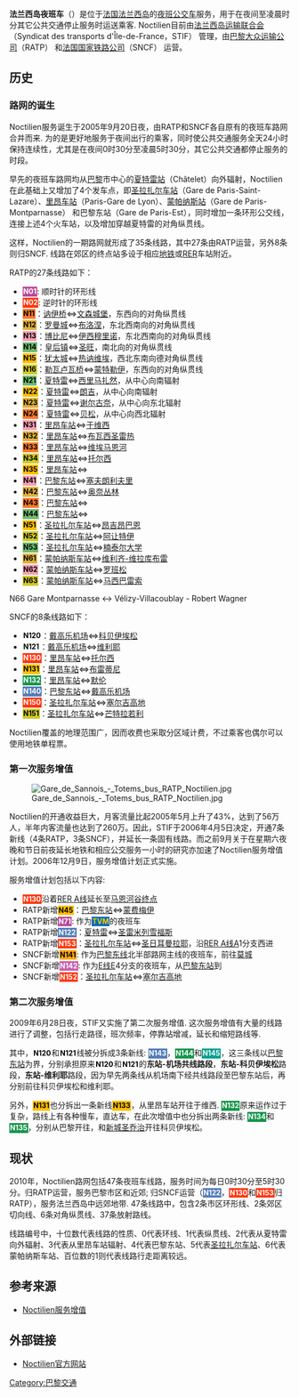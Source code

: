 {{Infobox Paris Network main content
|bgcolor=#0b4a9e
|color=white
|Name=Noctilien
|Image=Noctilie logo.svg
|Network=[[法兰西岛|法兰西岛]][[公共汽车|公交路网]]
|YearOpened=2005
|LastExt=2009
|Operator=[[RATP|RATP]]／[[SNCF|SNCF]]
|Conduit=人工驾驶
|RollingStock=资料暂缺
|Depot=资料暂缺
|StationAmount=资料暂缺
|Length=
|AveInterstation=
|VilleNum=资料暂缺
|Service=每日夜间至凌晨
|AnnPassengers=资料暂缺
}}

'''法兰西岛夜班车'''（{{lang-fr|Noctilien}}）是位于[[法国|法国]][[法兰西岛|法兰西岛]]的[[深宵巴士路线|夜班公交车]]服务，用于在夜间至凌晨时分其它公共交通停止服务时运送乘客. Noctilien目前由[[法蘭西島運輸聯合會|法兰西岛运输联合会]]（Syndicat des transports d'Île-de-France，STIF） 管理，由[[巴黎大众运输公司|巴黎大众运输公司]]（RATP） 和[[法国国家铁路公司|法国国家铁路公司]]（SNCF） 运营。

==历史==
===路网的诞生===
Noctilien服务诞生于2005年9月20日夜，由RATP和SNCF各自原有的夜班车路网合并而来. 为的是更好地服务于夜间出行的乘客，同时使公共交通服务全天24小时保持连续性，尤其是在夜间0时30分至凌晨5时30分，其它公共交通都停止服务的时段。

早先的夜班车路网均从[[巴黎|巴黎]]市中心的[[夏特雷站|夏特雷站]]（Châtelet）向外辐射，Noctilien在此基础上又增加了4个发车点，即[[圣拉扎尔车站|圣拉扎尔车站]]（Gare de Paris-Saint-Lazare）、[[巴黎里昂車站|里昂车站]]（Paris-Gare de Lyon）、[[蒙帕纳斯站|蒙帕纳斯站]]（Gare de Paris-Montparnasse） 和巴黎东站（Gare de Paris-Est），同时增加一条环形公交线，连接上述4个火车站，以及增加穿越夏特雷的对角纵贯线。

这样，Noctilien的一期路网就形成了35条线路，其中27条由RATP运营，另外8条则归SNCF. 线路在郊区的终点站多设于相应[[巴黎地铁|地铁]]或[[区域快铁|RER]]车站附近。

RATP的27条线路如下：

*<span style="font-size: 90%; padding: .1em; background-color: #bb4b9c; color: #ffffff">'''N01'''</span>: 顺时针的环形线
*<span style="font-size: 90%; padding: .1em; background-color: #fe370f; color: #ffffff">'''N02'''</span>: 逆时针的环形线
*<span style="font-size: 90%; padding: .1em; background-color: #fd7929; color: #000000">'''N11'''</span>：[[塞纳河畔讷伊|讷伊桥]]<=>[[文森城堡|文森城堡]]，东西向的对角纵贯线
*<span style="font-size: 90%; padding: .1em; background-color: #e0b03b; color: #000000">'''N12'''</span>：[[罗曼维勒|罗曼城]]<=>[[布洛涅|布洛涅]]，东北西南向的对角纵贯线
*<span style="font-size: 90%; padding: .1em; background-color: #f59fb3; color: #000000">'''N13'''</span>：[[博比尼|博比尼]]<=>[[伊西雷穆利诺|伊西穆里诺]]，东北西南向的对角纵贯线
*<span style="font-size: 90%; padding: .1em; background-color: #6eba6f; color: #000000">'''N14'''</span>：[[皇后堡|皇后镇]]<=>[[圣旺_(塞纳-圣但尼省)|圣旺]]，南北向的对角纵贯线
*<span style="font-size: 90%; padding: .1em; background-color: #ffbf00; color: #000000">'''N15'''</span>：[[犹太城|犹太城]]<=>[[热讷维利耶|热讷维埃]]，西北东南向德对角纵贯线
*<span style="font-size: 90%; padding: .1em; background-color: #cec92b; color: #000000">'''N16'''</span>：[[勒瓦卢瓦-佩雷|勒瓦卢瓦桥]]<=>[[蒙特勒伊_(塞纳-圣但尼省)|蒙特勒伊]]，东西向的对角纵贯线
*<span style="font-size: 90%; padding: .1em; background-color: #6eba6f; color: #000000">'''N21'''</span>：[[夏特雷站|夏特雷]]<=>[[希利马扎兰|西里马扎然]]，从中心向南辐射
*<span style="font-size: 90%; padding: .1em; background-color: #ffbf00; color: #000000">'''N22'''</span>：[[夏特雷站|夏特雷]]<=>[[杭吉斯|朗吉]]，从中心向南辐射
*<span style="font-size: 90%; padding: .1em; background-color: #e0b03b; color: #000000">'''N23'''</span>：[[夏特雷站|夏特雷]]<=>[[谢勒-古尔奈站|谢尔古奈]]，从中心向东北辐射
*<span style="font-size: 90%; padding: .1em; background-color: #fd7929; color: #000000">'''N24'''</span>：[[夏特雷站|夏特雷]]<=>[[伯宗_(瓦兹河谷省)|贝松]]，从中心向西北辐射
*<span style="font-size: 90%; padding: .1em; background-color: #f59fb3; color: #000000">'''N31'''</span>：[[巴黎里昂车站|里昂车站]]<=>[[奥尔日河畔瑞维西|于维西]]
*<span style="font-size: 90%; padding: .1em; background-color: #e0b03b; color: #000000">'''N32'''</span>：[[巴黎里昂车站|里昂车站]]<=>[[布瓦西圣雷热|布瓦西圣雷热]]
*<span style="font-size: 90%; padding: .1em; background-color: #fd7929; color: #000000">'''N33'''</span>：[[巴黎里昂车站|里昂车站]]<=>[[马恩河畔维列|维埃马恩河]]
*<span style="font-size: 90%; padding: .1em; background-color: #cec92b; color: #000000">'''N34'''</span>：[[巴黎里昂车站|里昂车站]]<=>[[托尔西|托尔西]]
*<span style="font-size: 90%; padding: .1em; background-color: #ffbf00; color: #000000">'''N35'''</span>：[[巴黎里昂车站|里昂车站]]<=>{{tsl|fr|Gare de Nogent - Le Perreux||诺尚佩勒}}
*<span style="font-size: 90%; padding: .1em; background-color: #f59fb3; color: #000000">'''N41'''</span>：[[巴黎东站|巴黎东站]]<=>[[塞夫朗利夫里站|塞夫朗利夫里]]
*<span style="font-size: 90%; padding: .1em; background-color: #e0b03b; color: #000000">'''N42'''</span>：[[巴黎东站|巴黎东站]]<=>[[欧奈苏布瓦|奥奈丛林]]
*<span style="font-size: 90%; padding: .1em; background-color: #fd7929; color: #000000">'''N43'''</span>：[[巴黎东站|巴黎东站]]<=>{{tsl|fr|Gare de Sarcelles - Saint-Brice||萨赛尔圣布里斯}}
*<span style="font-size: 90%; padding: .1em; background-color: #6eba6f; color: #000000">'''N44'''</span>：[[巴黎东站|巴黎东站]]<=>{{tsl|fr|Gare de Pierrefitte - Stains||皮埃尔菲特斯坦}}
*<span style="font-size: 90%; padding: .1em; background-color: #ffbf00; color: #000000">'''N51'''</span>：[[巴黎圣拉扎尔车站|圣拉扎尔车站]]<=>[[昂冈莱班|昂吉昂巴恩]]
*<span style="font-size: 90%; padding: .1em; background-color: #cec92b; color: #000000">'''N52'''</span>：[[巴黎圣拉扎尔车站|圣拉扎尔车站]]<=>[[阿让特伊|阿让特伊]]
*<span style="font-size: 90%; padding: .1em; background-color: #6eba6f; color: #000000">'''N53'''</span>：[[巴黎圣拉扎尔车站|圣拉扎尔车站]]<=>[[楠泰尔大学站|楠泰尔大学]]
*<span style="font-size: 90%; padding: .1em; background-color: #e0b03b; color: #000000">'''N61'''</span>：[[巴黎蒙帕纳斯车站|蒙帕纳斯车站]]<=>[[Vélizy-Villacoublay|维利齐-维拉库布雷]]
*<span style="font-size: 90%; padding: .1em; background-color: #f59fb3; color: #000000">'''N62'''</span>：[[巴黎蒙帕纳斯车站|蒙帕纳斯车站]]<=>[[罗班松站|罗班松]]
*<span style="font-size: 90%; padding: .1em; background-color: #cec92b; color: #000000">'''N63'''</span>：[[巴黎蒙帕纳斯车站|蒙帕纳斯车站]]<=>[[马西-帕莱索站|马西巴雷索]]
N66 	Gare Montparnasse ↔ Vélizy-Villacoublay - Robert Wagner

SNCF的8条线路如下：

*<span style="font-size: 90%; padding: .1em; background-color: #ffffff; color: #000000">'''N120'''</span>：[[戴高乐机场|戴高乐机场]]<=>[[科尔贝埃松|科贝伊埃松]]
*<span style="font-size: 90%; padding: .1em; background-color: #ffffff; color: #000000">'''N121'''</span>：[[戴高乐机场|戴高乐机场]]<=>[[拉韦里耶尔|维利耶]]
*<span style="font-size: 90%; padding: .1em; background-color: #fe370f; color: #ffffff">'''N130'''</span>：[[巴黎里昂车站|里昂车站]]<=>[[托尔西_(塞纳-马恩省)|托尔西]]
*<span style="font-size: 90%; padding: .1em; background-color: #ffbf00; color: #000000">'''N131'''</span>：[[巴黎里昂车站|里昂车站]]<=>[[奥尔日河畔布雷提尼|布雷蒂尼]]
*<span style="font-size: 90%; padding: .1em; background-color: #18964c; color: #ffffff">'''N132'''</span>：[[巴黎里昂车站|里昂车站]]<=>[[默伦|默伦]]
*<span style="font-size: 90%; padding: .1em; background-color: #537db9; color: #ffffff">'''N140'''</span>：[[巴黎东站|巴黎东站]]<=>[[戴高乐机场|戴高乐机场]]
*<span style="font-size: 90%; padding: .1em; background-color: #fe370f; color: #ffffff">'''N150'''</span>：[[巴黎圣拉扎尔车站|圣拉扎尔车站]]<=>[[塞尔吉高地站|塞尔吉高地]]
*<span style="font-size: 90%; padding: .1em; background-color: #cec92b; color: #000000">'''N151'''</span>：[[巴黎圣拉扎尔车站|圣拉扎尔车站]]<=>[[芒特拉若利|芒特拉若利]]

Noctilien覆盖的地理范围广，因而收费也采取分区域计费，不过乘客也偶尔可以使用地铁单程票。

===第一次服务增值===

[[File:Gare_de_Sannois_-_Totems_bus_RATP_Noctilien.jpg|thumb]]

Noctilien的开通收益巨大，月客流量比起2005年5月上升了43%，达到了56万人，半年内客流量也达到了260万。因此，STIF于2006年4月5日决定，开通7条新线（4条RATP，3条SNCF），并延长一条固有线路。而之前9月关于在星期六夜晚和节日前夜延长地铁和相应公交服务一小时的研究亦加速了Noctilien服务增值计划。2006年12月9日，服务增值计划正式实施。

服务增值计划包括以下内容:

*<span style="font-size: 90%; padding: .1em; background-color: #fe370f; color: #ffffff">'''N130'''</span>沿着[[大区快铁A线|RER A线]]延长至[[马恩拉瓦莱-谢西站|马恩河谷终点]]
*RATP新增<span style="font-size: 90%; padding: .1em; background-color: #ffbf00; color: #000000">'''N45'''</span>：[[巴黎东站|巴黎东站]]<=>[[蒙费尔梅伊|蒙费梅伊]]
*RATP新增<span style="font-size: 90%; padding: .1em; background-color: #bb4b9c; color: #ffffff">'''N71'''</span>: 作为<span style="white-space: nowrap; font-size: 90%; padding: .1em; background-color: #006cb8; color: #ffcd02">'''TVM'''</span>的夜班车
*RATP新增<span style="font-size: 90%; padding: .1em; background-color: #537db9; color: #ffffff">'''N122'''</span>：[[夏特雷站|夏特雷]]<=>[[舍夫勒斯旁圣雷米|圣雷米列雪福斯]]
*RATP新增<span style="font-size: 90%; padding: .1em; background-color: #fe370f; color: #ffffff">'''N153'''</span>：[[巴黎圣拉扎尔车站|圣拉扎尔车站]]<=>[[圣日耳曼昂莱|圣日耳曼拉耶]]，沿[[大区快铁A线|RER A线]]A1分支西进
*SNCF新增<span style="font-size: 90%; padding: .1em; background-color: #ffa90d; color: #000000">'''N141'''</span>: 作为[[巴黎东线|巴黎东线]]北半部路网主线的夜班车，前往[[莫城|莫城]]
*SNCF新增<span style="font-size: 90%; padding: .1em; background-color: #c760ad; color: #ffffff">'''N142'''</span>: 作为[[大区快铁E线|E线]]E4分支的夜班车，从[[巴黎东站|巴黎东站]]到{{tsl|fr|Tournan-en-Brie||杜尔农}}
*SNCF新增<span style="font-size: 90%; padding: .1em; background-color: #fe370f; color: #ffffff">'''N152'''</span>：[[巴黎圣拉扎尔车站|圣拉扎尔车站]]<=>[[塞尔吉高地站|塞尔吉高地]]

===第二次服务增值===

2009年6月28日夜，STIF又实施了第二次服务增值. 这次服务增值有大量的线路进行了调整，包括行走路径，班次频率，停靠站增减，延长和缩短路线等. 

其中，<span style="font-size: 90%; padding: .1em; background-color: #ffffff; color: #000000">'''N120'''</span>和<span style="font-size: 90%; padding: .1em; background-color: #ffffff; color: #000000">'''N121'''</span>线被分拆成3条新线: <span style="font-size: 90%; padding: .1em; background-color: #537db9; color: #ffffff">'''N143'''</span>，<span style="font-size: 90%; padding: .1em; background-color: #18964c; color: #ffffff">'''N144'''</span>和<span style="font-size: 90%; padding: .1em; background-color: #00a090; color: #ffffff">'''N145'''</span>，这三条线以[[巴黎东站|巴黎东站]]为界，分别承担原来<span style="font-size: 90%; padding: .1em; background-color: #ffffff; color: #000000">'''N120'''</span>和<span style="font-size: 90%; padding: .1em; background-color: #ffffff; color: #000000">'''N121'''</span>的'''东站-机场共线路段'''，'''东站-科贝伊埃松'''路段，'''东站-维利耶'''路段，因为早先两条线从机场南下经共线路段至巴黎东站后，再分别前往科贝伊埃松和维利耶。

另外，<span style="font-size: 90%; padding: .1em; background-color: #ffbf00; color: #000000">'''N131'''</span>也分拆出一条新线<span style="font-size: 90%; padding: .1em; background-color: #ffbf00; color: #000000">'''N133'''</span>，从里昂车站开往于维西. <span style="font-size: 90%; padding: .1em; background-color: #18964c; color: #ffffff">'''N132'''</span>原来运作过于复杂，路线上有各种慢车，直达车，在此次增值中也分拆出两条新线: <span style="font-size: 90%; padding: .1em; background-color: #18964c; color: #ffffff">'''N134'''</span>和<span style="font-size: 90%; padding: .1em; background-color: #18964c; color: #ffffff">'''N135'''</span>，分别从巴黎开往{{tsl|fr|Combs-la-Ville||梳子城}}，和[[新城圣乔治|新城圣乔治]]开往科贝伊埃松。

==现状==

2010年，Noctilien路网包括47条夜班车线路，服务时间为每日0时30分至5时30分。{{tsl|fr|Lignes de bus Noctilien de N01 à N99||N01至N99线}}归RATP运营，服务巴黎市区和近郊; {{tsl|fr|Lignes de bus Noctilien de N100 à N199||N100至N199线}}归SNCF运营（<span style="font-size: 90%; padding: .1em; background-color: #537db9; color: #ffffff">'''N122'''</span>，<span style="font-size: 90%; padding: .1em; background-color: #fe370f; color: #ffffff">'''N130'''</span>和<span style="font-size: 90%; padding: .1em; background-color: #fe370f; color: #ffffff">'''N153'''</span>归RATP），服务法兰西岛中远郊地带. 47条线路中，包含2条市区环形线、2条郊区切向线、6条对角纵贯线、37条放射路线。

线路编号中，十位数代表线路的性质、0代表环线、1代表纵贯线、2代表从夏特雷向外辐射、3代表从里昂车站辐射、4代表巴黎东站、5代表[[圣拉扎尔车站|圣拉扎尔车站]]、6代表蒙帕纳斯车站、百位数的1则代表线路行走距离较远。

==参考来源==
*[https://web.archive.org/web/20070609114655/http://www.metro-pole.net/actu/article606.html Noctilien服务增值]

==外部链接==
*[http://www.noctilien.fr Noctilien官方网站] {{Wayback|url=http://www.noctilien.fr/ |date=20121227121026 }}

{{Infobox Paris Network generic}}

[[Category:巴黎交通|Category:巴黎交通]]